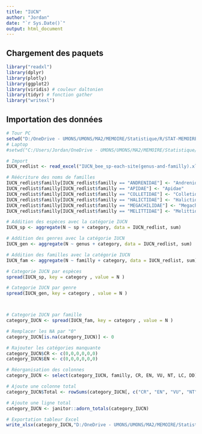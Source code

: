 ```yaml
---
title: "IUCN"
author: "Jordan"
date: "`r Sys.Date()`"
output: html_document
---
```


## Chargement des paquets

```r
library("readxl") 
library(dplyr)
library(plotly)
library(ggplot2)
library(viridis) # couleur daltonien
library(tidyr) # fonction gather
library("writexl")

```

## Importation des données
```r
# Tour PC
setwd("D:/OneDrive - UMONS/UMONS/MA2/MEMOIRE/Statistique/R/STAT-MEMOIRE/RAW2")
# Laptop
#setwd("C:/Users/Jordan/OneDrive - UMONS/UMONS/MA2/MEMOIRE/Statistique/R/STAT-MEMOIRE/RAW2")

# Import
IUCN_redlist <- read_excel("IUCN_bee_sp-each-site(genus-and-familly).xlsx")

# Réécriture des noms de familles
IUCN_redlist$familly[IUCN_redlist$familly == "ANDRENIDAE"] <- "Andrenidae"
IUCN_redlist$familly[IUCN_redlist$familly == "APIDAE"] <- "Apidae"
IUCN_redlist$familly[IUCN_redlist$familly == "COLLETIDAE"] <- "Colletidae"
IUCN_redlist$familly[IUCN_redlist$familly == "HALICTIDAE"] <- "Halictidae"
IUCN_redlist$familly[IUCN_redlist$familly == "MEGACHILIDAE"] <- "Megachilidae"
IUCN_redlist$familly[IUCN_redlist$familly == "MELITTIDAE"] <- "Melittidae"
```

```r
# Addition des espèces avec la catégorie IUCN
IUCN_sp <- aggregate(N ~ sp + category, data = IUCN_redlist, sum)

# Addition des genres avec la catégorie IUCN
IUCN_gen <- aggregate(N ~ genus + category, data = IUCN_redlist, sum)

# Addition des familles avec la catégorie IUCN
IUCN_fam <- aggregate(N ~ familly + category, data = IUCN_redlist, sum)
```


```r
# Categorie IUCN par espèces
spread(IUCN_sp, key = category , value = N )

# Categorie IUCN par genre
spread(IUCN_gen, key = category , value = N )



# Categorie IUCN par famille
category_IUCN <- spread(IUCN_fam, key = category , value = N )

# Remplacer les NA par "0"
category_IUCN[is.na(category_IUCN)] <- 0

# Rajouter les catégories manquante
category_IUCN$CR <- c(0,0,0,0,0,0)
category_IUCN$EN <- c(0,0,0,0,0,0)

# Réorganisation des colonnes
category_IUCN <- select(category_IUCN, familly, CR, EN, VU, NT, LC, DD)

# Ajoute une colonne total
category_IUCN$Total <- rowSums(category_IUCN[, c("CR", "EN", "VU", "NT", "LC", "DD")])

# Ajoute une ligne total
category_IUCN <- janitor::adorn_totals(category_IUCN)

# Exportation tableur Excel
write_xlsx(category_IUCN,"D:/OneDrive - UMONS/UMONS/MA2/MEMOIRE/Statistique/R/STAT-MEMOIRE/RAW2/IUCN_familly.xlsx")
```

